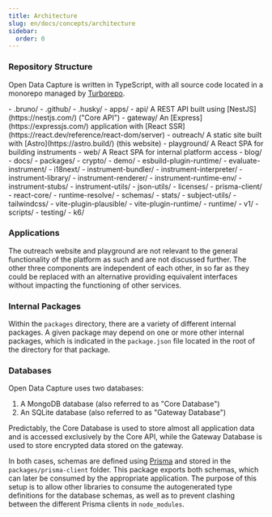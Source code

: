 ```yaml
---
title: Architecture
slug: en/docs/concepts/architecture
sidebar:
  order: 0
---
```



### Repository Structure

Open Data Capture is written in TypeScript, with all source code located in a monorepo managed by [Turborepo](https://turbo.build/).

<FileTree>
- .bruno/
- .github/
- .husky/
- apps/
  - api/ A REST API built using [NestJS](https://nestjs.com/) ("Core API")
  - gateway/ An [Express](https://expressjs.com/) application with [React SSR](https://react.dev/reference/react-dom/server)
  - outreach/ A static site built with [Astro](https://astro.build/) (this website)
  - playground/ A React SPA for building instruments
  - web/ A React SPA for internal platform access
- blog/
- docs/
- packages/
  - crypto/
  - demo/
  - esbuild-plugin-runtime/
  - evaluate-instrument/
  - i18next/
  - instrument-bundler/
  - instrument-interpreter/
  - instrument-library/
  - instrument-renderer/
  - instrument-runtime-env/
  - instrument-stubs/
  - instrument-utils/
  - json-utils/
  - licenses/
  - prisma-client/
  - react-core/
  - runtime-resolve/
  - schemas/
  - stats/
  - subject-utils/
  - tailwindcss/
  - vite-plugin-plausible/
  - vite-plugin-runtime/
- runtime/
  - v1/
- scripts/
- testing/
  - k6/

</FileTree>

### Applications

The outreach website and playground are not relevant to the general functionality of the platform as such and are
not discussed further. The other three components are independent of each other, in so far as they could be replaced
with an alternative providing equivalent interfaces without impacting the functioning of other services.

### Internal Packages

Within the `packages` directory, there are a variety of different internal packages. A given package may
depend on one or more other internal packages, which is indicated in the `package.json` file located in the
root of the directory for that package.

### Databases

Open Data Capture uses two databases:

1. A MongoDB database (also referred to as "Core Database")
2. An SQLite database (also referred to as "Gateway Database")

Predictably, the Core Database is used to store almost all application data and is accessed exclusively
by the Core API, while the Gateway Database is used to store encrypted data stored on the gateway.

In both cases, schemas are defined using [Prisma](https://www.prisma.io/) and stored in the `packages/prisma-client`
folder. This package exports both schemas, which can later be consumed by the appropriate application. The purpose of
this setup is to allow other libraries to consume the autogenerated type definitions for the database schemas, as
well as to prevent clashing between the different Prisma clients in `node_modules`.
